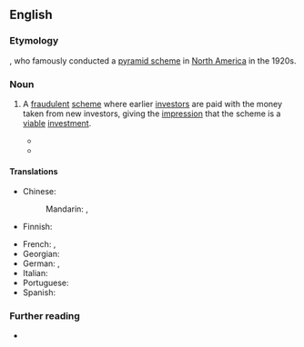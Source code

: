 ==English==

===Etymology===
{{named-after|en|Charles Ponzi|wplink==|born=1882|died=1949|occ=con artist}}, who famously conducted a [[pyramid scheme]] in [[North America]] in the 1920s.

===Noun===
{{en-noun}}

# A [[fraudulent]] [[scheme]] where earlier [[investor]]s are paid with the money taken from new investors, giving the [[impression]] that the scheme is a [[viable]] [[investment]].
#: {{syn|en|Ponzi scam}}
#: {{cot|en|pyramid scheme}}
#* {{quote-journal|en|author=Diana B. Henriques|title=Bernard Madoff, Architect of Largest Ponzi Scheme in History, Is Dead at 82|work=The New York Times|date=2021-04-14|url=https://www.nytimes.com/2021/04/14/business/bernie-madoff-dead.html|issn=0362-4331|passage=Bernard L. Madoff, the one-time senior statesman of Wall Street who in 2008 became the human face of an era of financial misdeeds and missteps for running the largest and possibly most devastating '''Ponzi scheme''' in financial history, died on Wednesday at the Federal Medical Center in Butner, N.C. He was 82.}}
#* {{quote-journal|en|author=Paul Krugman|title=Technobabble, Libertarian Derp and Bitcoin|work=The New York Times|date=2021-05-20|url=https://www.nytimes.com/2021/05/20/opinion/cryptocurrency-bitcoin.html|issn=0362-4331|passage=Now, a long-running '''Ponzi scheme''' requires a narrative — and the narrative is where crypto really excels.}}

====Translations====
{{trans-top|illicit money-making scheme}}
* Chinese:
*: Mandarin: {{t+|cmn|龐氏騙局}}, {{t+|cmn|庞氏骗局|tr=Páng-shì piànjú}}
* Finnish: {{t+|fi|Ponzi-huijaus}}
{{trans-mid}}
* French: {{t+|fr|système de Ponzi|m}}, {{t+|fr|pyramide de Ponzi|f}}
* Georgian: {{t|ka|პონცის სქემა}}
* German: {{no equivalent translation|de}} {{t+|de|Schneeballsystem|n}}, {{t|de|Ponzi-System|n}} {{q|rare}}
* Italian: {{t|it|schema Ponzi|m}}
* Portuguese: {{t|pt|esquema Ponzi|m}}
* Spanish: {{t|es|esquema Ponzi|m}}
{{trans-bottom}}

===Further reading===
* {{pedia}}